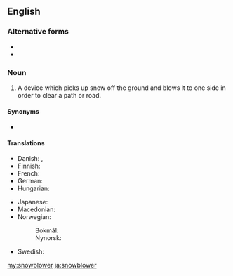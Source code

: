 {{also|snow blower}}
==English==

===Alternative forms===
* {{l|en|snow blower}}
* {{l|en|snow-blower}}

===Noun===
{{en-noun}}
# A device which picks up snow off the ground and blows it to one side in order to clear a path or road.

====Synonyms====
* {{l|en|snowthrower}}

====Translations====
{{trans-top|a device for clearing a path or road of snow}}
* Danish: {{t|da|snekanon}}, {{t|da|sneslynge|c}}
* Finnish: {{t+|fi|lumilinko}}
* French: {{t+|fr|souffleuse|f}}
* German: {{t|de|Schneefräse|f}}
* Hungarian: {{t|hu|hómaró}}
{{trans-mid}}
* Japanese: {{t|ja|除雪機|tr=josetsuki|sc=Jpan}}
* Macedonian: {{t|mk|снегочистачка|f}}
* Norwegian:
*: Bokmål: {{t|nb|snøfreser|m}}
*: Nynorsk: {{t|nn|snøfresar|m}}
* Swedish: {{t+|sv|snöslunga|c}}
{{trans-bottom}}

[[my:snowblower]]
[[ja:snowblower]]